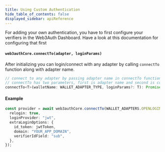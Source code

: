 ```yaml
---
title: Using Custom Authentication
hide_table_of_contents: false
displayed_sidebar: apiReference
---
```



For adding your own authentication, you have to first configure your verifiers in the Web3Auth Dashboard. Have a look at this documentation for
configuring that first

#### `web3authCore.connectTo(adapter, loginParams)`

After initializing you can login/connect with any adapter by calling `connectTo` function along with adapter name.

```javascript
// connect to any adapter by passing adapter name in connectTo function.
// connectTo has two parameters, first is adapter name and second is configuration specific to the adapter.
connectTo<T>(walletName: WALLET_ADAPTER_TYPE, loginParams?: T): Promise<SafeEventEmitterProvider | null>;
```

#### Example

```ts
const provider = await web3authCore.connectTo(WALLET_ADAPTERS.OPENLOGIN, {
  relogin: true,
  loginProvider: "jwt",
  extraLoginOptions: {
    id_token: jwtToken,
    domain: "YOUR_APP_DOMAIN",
    verifierIdField: "sub",
  },
});
```
